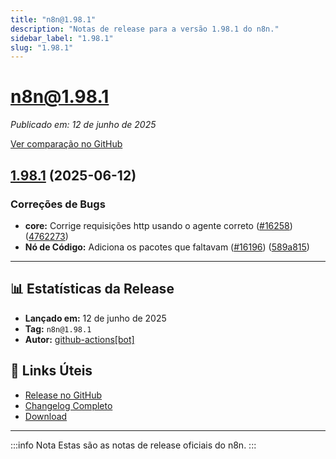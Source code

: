 ---
title: "n8n@1.98.1"
description: "Notas de release para a versão 1.98.1 do n8n."
sidebar_label: "1.98.1"
slug: "1.98.1"
---

# n8n@1.98.1

*Publicado em: 12 de junho de 2025*

[Ver comparação no GitHub](https://github.com/n8n-io/n8n/compare/release/1.98.1...n8n@1.98.1)

## [1.98.1](https://github.com/n8n-io/n8n/compare/n8n@1.98.0...n8n@1.98.1) (2025-06-12)

### <ion-icon name="bug-outline"></ion-icon> Correções de Bugs

* **core:** Corrige requisições http usando o agente correto ([#16258](https://github.com/n8n-io/n8n/issues/16258)) ([4762273](https://github.com/n8n-io/n8n/commit/4762273a2679d1fa2895b331f0fa212a1c3f1770))
* **Nó de Código:** Adiciona os pacotes que faltavam ([#16196](https://github.com/n8n-io/n8n/issues/16196)) ([589a815](https://github.com/n8n-io/n8n/commit/589a815a51a943e8a15633a25d61dc2256c70588))

---

## 📊 Estatísticas da Release

* **Lançado em:** 12 de junho de 2025
* **Tag:** `n8n@1.98.1`
* **Autor:** [github-actions[bot]](https://github.com/apps/github-actions)

## 🔗 Links Úteis

* [Release no GitHub](https://github.com/n8n-io/n8n/releases/tag/n8n%401.98.1)
* [Changelog Completo](https://github.com/n8n-io/n8n/compare/n8n@1.98.0...n8n@1.98.1)
* [Download](https://api.github.com/repos/n8n-io/n8n/tarball/n8n@1.98.1)

---

:::info Nota
Estas são as notas de release oficiais do n8n.
:::

